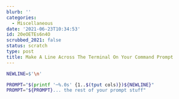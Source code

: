 ```yaml
---
blurb: ''
categories:
  - Miscellaneous
date: '2021-06-23T10:34:53'
id: 20eOETEs6n4O
scrubbed_2021: false
status: scratch
type: post
title: Make A Line Across The Terminal On Your Command Prompt
---
```


```bash
NEWLINE=$'\n'

PROMPT="$(printf '─%.0s' {1..$(tput cols)})${NEWLINE}"
PROMPT="${PROMPT}... the rest of your prompt stuff"
```
